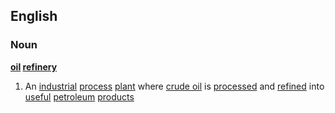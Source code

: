 ==English==
===Noun===
{{wikipedia}}
'''[[oil]] [[refinery]]'''
#An [[industrial]] [[process]] [[plant]] where [[crude oil]] is [[processed]] and [[refined]] into [[useful]] [[petroleum]] [[product]]s